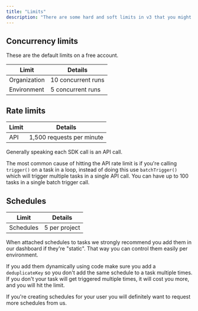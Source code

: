 ```yaml
---
title: "Limits"
description: "There are some hard and soft limits in v3 that you might hit."
---
```


## Concurrency limits

These are the default limits on a free account.

| Limit        | Details            |
| ------------ | ------------------ |
| Organization | 10 concurrent runs |
| Environment  | 5 concurrent runs  |

<Snippet file="v3/soft-limit.mdx" />

## Rate limits

| Limit | Details                   |
| ----- | ------------------------- |
| API   | 1,500 requests per minute |

Generally speaking each SDK call is an API call.

The most common cause of hitting the API rate limit is if you're calling `trigger()` on a task in a loop, instead of doing this use `batchTrigger()` which will trigger multiple tasks in a single API call. You can have up to 100 tasks in a single batch trigger call.

## Schedules

| Limit     | Details       |
| --------- | ------------- |
| Schedules | 5 per project |

When attached schedules to tasks we strongly recommend you add them in our dashboard if they're "static". That way you can control them easily per environment.

If you add them dynamically using code make sure you add a `deduplicateKey` so you don't add the same schedule to a task multiple times. If you don't your task will get triggered multiple times, it will cost you more, and you will hit the limit.

If you're creating schedules for your user you will definitely want to request more schedules from us.

<Snippet file="v3/soft-limit.mdx" />
